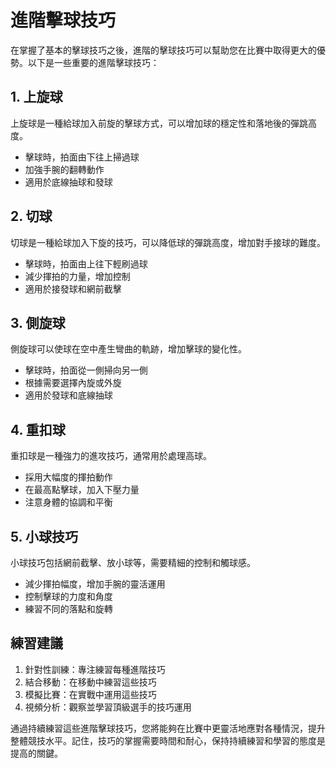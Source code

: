 # 進階擊球技巧

在掌握了基本的擊球技巧之後，進階的擊球技巧可以幫助您在比賽中取得更大的優勢。以下是一些重要的進階擊球技巧：

## 1. 上旋球

上旋球是一種給球加入前旋的擊球方式，可以增加球的穩定性和落地後的彈跳高度。

- 擊球時，拍面由下往上掃過球
- 加強手腕的翻轉動作
- 適用於底線抽球和發球

## 2. 切球

切球是一種給球加入下旋的技巧，可以降低球的彈跳高度，增加對手接球的難度。

- 擊球時，拍面由上往下輕刷過球
- 減少揮拍的力量，增加控制
- 適用於接發球和網前截擊

## 3. 側旋球

側旋球可以使球在空中產生彎曲的軌跡，增加擊球的變化性。

- 擊球時，拍面從一側掃向另一側
- 根據需要選擇內旋或外旋
- 適用於發球和底線抽球

## 4. 重扣球

重扣球是一種強力的進攻技巧，通常用於處理高球。

- 採用大幅度的揮拍動作
- 在最高點擊球，加入下壓力量
- 注意身體的協調和平衡

## 5. 小球技巧

小球技巧包括網前截擊、放小球等，需要精細的控制和觸球感。

- 減少揮拍幅度，增加手腕的靈活運用
- 控制擊球的力度和角度
- 練習不同的落點和旋轉

## 練習建議

1. 針對性訓練：專注練習每種進階技巧
2. 結合移動：在移動中練習這些技巧
3. 模擬比賽：在實戰中運用這些技巧
4. 視頻分析：觀察並學習頂級選手的技巧運用

通過持續練習這些進階擊球技巧，您將能夠在比賽中更靈活地應對各種情況，提升整體競技水平。記住，技巧的掌握需要時間和耐心，保持持續練習和學習的態度是提高的關鍵。
